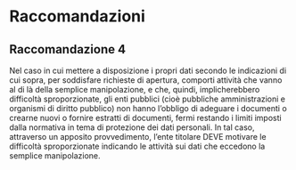 # Raccomandazioni {.unnumbered}

## Raccomandazione 4

Nel caso in cui mettere a disposizione i propri dati secondo le indicazioni di cui sopra, per soddisfare richieste di apertura, comporti attività che vanno al di là della semplice manipolazione, e che, quindi, implicherebbero difficoltà sproporzionate, gli enti pubblici (cioè pubbliche amministrazioni e organismi di diritto pubblico) non hanno l'obbligo di adeguare i documenti o crearne nuovi o fornire estratti di documenti, fermi restando i limiti imposti dalla normativa in tema di protezione dei dati personali. In tal caso, attraverso un apposito provvedimento, l'ente titolare DEVE motivare le difficoltà sproporzionate indicando le attività sui dati che eccedono la semplice manipolazione.

